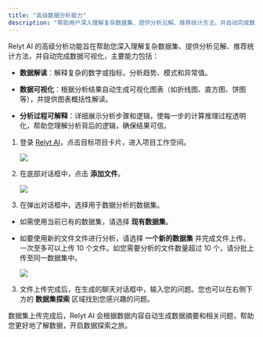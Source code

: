 ```yaml
---
title: "高级数据分析能力"
description: "帮助用户深入理解复杂数据集、提供分析见解、推荐统计方法，并自动完成数据可视化"
---
```



Relyt AI 的高级分析功能旨在帮助您深入理解复杂数据集、提供分析见解、推荐统计方法，并自动完成数据可视化，主要能力包括：

- **数据解读**：解释复杂的数字或指标，分析趋势、模式和异常值。

- **数据可视化**：根据分析结果自动生成可视化图表（如折线图、直方图、饼图等），并提供图表概括性解读。

- **分析过程可解释**：详细展示分析步骤和逻辑，使每一步的计算推理过程透明化，帮助您理解分析背后的逻辑，确保结果可信。


1. 登录 [Relyt AI](https://app.ai.relyt.cn)，点击目标项目卡片，进入项目工作空间。

    <Frame>
     <img src="/user/img/enter-project.png" style={{ borderRadius: '0.5rem' }} />
    </Frame>

2. 在底部对话框中，点击 **添加文件**。

    <Frame>
     <img src="/user/img/home-page.png" style={{ borderRadius: '0.5rem' }} />
    </Frame>


3. 在弹出对话框中，选择用于数据分析的数据集。

  - 如需使用当前已有的数据集，请选择 **现有数据集**。

  - 如要使用新的文件文件进行分析，请选择 **一个新的数据集** 并完成文件上传。一次至多可以上传 10 个文件。如您需要分析的文件数量超过 10 个，请分批上传至同一数据集中。
  
    <Frame>
     <img src="/user/img/choose-dataset.png" style={{ borderRadius: '0.5rem' }} />
    </Frame>


3. 文件上传完成后，在生成的聊天对话框中，输入您的问题。您也可以在右侧下方的 **数据集探索** 区域找到您感兴趣的问题。

数据集上传完成后，Relyt AI 会根据数据内容自动生成数据摘要和相关问题，帮助您更好地了解数据，开启数据探索之旅。



